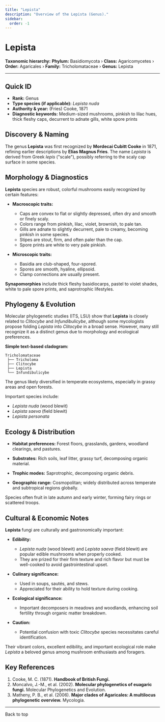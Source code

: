```yaml
---
title: "Lepista"
description: "Overview of the Lepista (Genus)."
sidebar:
  order: -1
---
```



# Lepista <Badge variant="note" text="Genus" />

**Taxonomic hierarchy:** **Phylum:** Basidiomycota › **Class:** Agaricomycetes › **Order:** Agaricales › **Family:** Tricholomataceae › **Genus:** Lepista

---

## Quick ID
* **Rank:** Genus  
* **Type species (if applicable):** _Lepista nuda_  
* **Authority & year:** (Fries) Cooke, 1871  
* **Diagnostic keywords:** Medium-sized mushrooms, pinkish to lilac hues, thick fleshy caps, decurrent to adnate gills, white spore prints  

## Discovery & Naming
The genus **Lepista** was first recognized by **Mordecai Cubitt Cooke** in 1871, refining earlier descriptions by **Elias Magnus Fries**. The name _Lepista_ is derived from Greek _lepís_ ("scale"), possibly referring to the scaly cap surface in some species.

## Morphology & Diagnostics
**Lepista** species are robust, colorful mushrooms easily recognized by certain features:

- **Macroscopic traits:**
  - Caps are convex to flat or slightly depressed, often dry and smooth or finely scaly.
  - Colors range from pinkish, lilac, violet, brownish, to pale tan.
  - Gills are adnate to slightly decurrent, pale to creamy, becoming pinkish in some species.
  - Stipes are stout, firm, and often paler than the cap.
  - Spore prints are white to very pale pinkish.

- **Microscopic traits:**
  - Basidia are club-shaped, four-spored.
  - Spores are smooth, hyaline, ellipsoid.
  - Clamp connections are usually present.

**Synapomorphies** include thick fleshy basidiocarps, pastel to violet shades, white to pale spore prints, and saprotrophic lifestyles.

## Phylogeny & Evolution
Molecular phylogenetic studies (ITS, LSU) show that **Lepista** is closely related to _Clitocybe_ and _Infundibulicybe_, although some mycologists propose folding _Lepista_ into _Clitocybe_ in a broad sense. However, many still recognize it as a distinct genus due to morphology and ecological preferences.

**Simple text-based cladogram:**
```
Tricholomataceae
 ├── Tricholoma
 ├── Clitocybe
 ├── Lepista
 └── Infundibulicybe
```
The genus likely diversified in temperate ecosystems, especially in grassy areas and open forests.

Important species include:

- _Lepista nuda_ (wood blewit)
- _Lepista saeva_ (field blewit)
- _Lepista personata_

## Ecology & Distribution
- **Habitat preferences:** Forest floors, grasslands, gardens, woodland clearings, and pastures.
- **Substrates:** Rich soils, leaf litter, grassy turf, decomposing organic material.
- **Trophic modes:** Saprotrophic, decomposing organic debris.

- **Geographic range:** Cosmopolitan; widely distributed across temperate and subtropical regions globally.

Species often fruit in late autumn and early winter, forming fairy rings or scattered troops.

## Cultural & Economic Notes
**Lepista** fungi are culturally and gastronomically important:

- **Edibility:**
  - _Lepista nuda_ (wood blewit) and _Lepista saeva_ (field blewit) are popular edible mushrooms when properly cooked.
  - They are prized for their firm texture and rich flavor but must be well-cooked to avoid gastrointestinal upset.

- **Culinary significance:**
  - Used in soups, sautés, and stews.
  - Appreciated for their ability to hold texture during cooking.

- **Ecological significance:**
  - Important decomposers in meadows and woodlands, enhancing soil fertility through organic matter breakdown.

- **Caution:**
  - Potential confusion with toxic _Clitocybe_ species necessitates careful identification.

Their vibrant colors, excellent edibility, and important ecological role make _Lepista_ a beloved genus among mushroom enthusiasts and foragers.

## Key References
1. Cooke, M. C. (1871). **Handbook of British Fungi.**  
2. Moncalvo, J.-M., et al. (2002). **Molecular phylogenetics of euagaric fungi.** Molecular Phylogenetics and Evolution.  
3. Matheny, P. B., et al. (2006). **Major clades of Agaricales: A multilocus phylogenetic overview.** Mycologia.  

---

<LinkButton href="#top" variant="minimal" icon="arrow-up">
  Back to top
</LinkButton>
